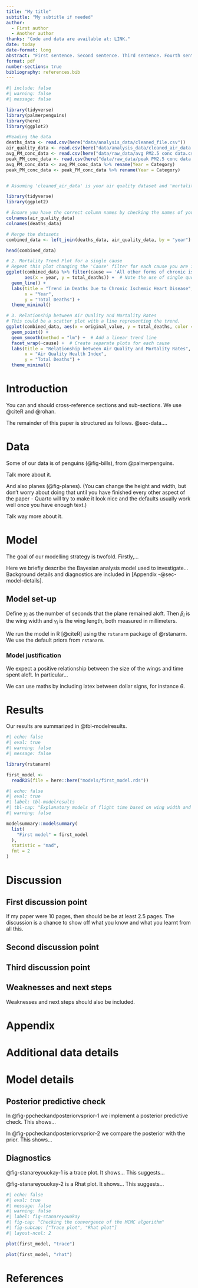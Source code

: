 ```yaml
---
title: "My title"
subtitle: "My subtitle if needed"
author: 
  - First author
  - Another author
thanks: "Code and data are available at: LINK."
date: today
date-format: long
abstract: "First sentence. Second sentence. Third sentence. Fourth sentence."
format: pdf
number-sections: true
bibliography: references.bib
---
```


```r
#| include: false
#| warning: false
#| message: false

library(tidyverse)
library(palmerpenguins)
library(here)
library(ggplot2)

#Reading the data
deaths_data <- read.csv(here("data/analysis_data/cleaned_file.csv"))
air_quality_data <- read.csv(here("data/analysis_data/cleaned_air_data.csv"))
avg_PM_conc_data <- read.csv(here("data/raw_data/avg PM2.5 conc data.csv"))
peak_PM_conc_data <- read.csv(here("data/raw_data/peak PM2.5 conc data.csv"))
avg_PM_conc_data <- avg_PM_conc_data %>% rename(Year = Category)
peak_PM_conc_data <- peak_PM_conc_data %>% rename(Year = Category)


# Assuming 'cleaned_air_data' is your air quality dataset and 'mortality_data' is your dataset of deaths.

library(tidyverse)
library(ggplot2)

# Ensure you have the correct column names by checking the names of your data frames
colnames(air_quality_data)
colnames(deaths_data)

# Merge the datasets
combined_data <- left_join(deaths_data, air_quality_data, by = "year")

head(combined_data)

# 2. Mortality Trend Plot for a single cause
# Repeat this plot changing the 'Cause' filter for each cause you are interested in.
ggplot(combined_data %>% filter(cause == 'All other forms of chronic ischemic heart disease'), 
       aes(x = year, y = total_deaths)) +  # Note the use of single quotes and backticks
  geom_line() +
  labs(title = "Trend in Deaths Due to Chronic Ischemic Heart Disease",
       x = "Year",
       y = "Total Deaths") +
  theme_minimal()

# 3. Relationship between Air Quality and Mortality Rates
# This could be a scatter plot with a line representing the trend.
ggplot(combined_data, aes(x = original_value, y = total_deaths, color = cause)) +  # Make sure the column name matches
  geom_point() +
  geom_smooth(method = "lm") +  # Add a linear trend line
  facet_wrap(~cause) +  # Create separate plots for each cause
  labs(title = "Relationship between Air Quality and Mortality Rates",
       x = "Air Quality Health Index",
       y = "Total Deaths") +
  theme_minimal()
```


# Introduction

You can and should cross-reference sections and sub-sections. We use @citeR and @rohan.

The remainder of this paper is structured as follows. @sec-data....



# Data {#sec-data}

Some of our data is of penguins (@fig-bills), from @palmerpenguins.



Talk more about it.

And also planes (@fig-planes). (You can change the height and width, but don't worry about doing that until you have finished every other aspect of the paper - Quarto will try to make it look nice and the defaults usually work well once you have enough text.)


Talk way more about it. 



# Model

The goal of our modelling strategy is twofold. Firstly,...

Here we briefly describe the Bayesian analysis model used to investigate... Background details and diagnostics are included in [Appendix -@sec-model-details].

## Model set-up

Define $y_i$ as the number of seconds that the plane remained aloft. Then $\beta_i$ is the wing width and $\gamma_i$ is the wing length, both measured in millimeters.  

\begin{align} 
y_i|\mu_i, \sigma &\sim \mbox{Normal}(\mu_i, \sigma) \\
\mu_i &= \alpha + \beta_i + \gamma_i\\
\alpha &\sim \mbox{Normal}(0, 2.5) \\
\beta &\sim \mbox{Normal}(0, 2.5) \\
\gamma &\sim \mbox{Normal}(0, 2.5) \\
\sigma &\sim \mbox{Exponential}(1)
\end{align}

We run the model in R [@citeR] using the `rstanarm` package of @rstanarm. We use the default priors from `rstanarm`.


### Model justification

We expect a positive relationship between the size of the wings and time spent aloft. In particular...

We can use maths by including latex between dollar signs, for instance $\theta$.


# Results

Our results are summarized in @tbl-modelresults.

```r
#| echo: false
#| eval: true
#| warning: false
#| message: false

library(rstanarm)

first_model <-
  readRDS(file = here::here("models/first_model.rds"))
```

```r
#| echo: false
#| eval: true
#| label: tbl-modelresults
#| tbl-cap: "Explanatory models of flight time based on wing width and wing length"
#| warning: false

modelsummary::modelsummary(
  list(
    "First model" = first_model
  ),
  statistic = "mad",
  fmt = 2
)
```



# Discussion

## First discussion point {#sec-first-point}

If my paper were 10 pages, then should be be at least 2.5 pages. The discussion is a chance to show off what you know and what you learnt from all this. 

## Second discussion point

## Third discussion point

## Weaknesses and next steps

Weaknesses and next steps should also be included.

\newpage

\appendix

# Appendix {-}


# Additional data details

# Model details {#sec-model-details}

## Posterior predictive check

In @fig-ppcheckandposteriorvsprior-1 we implement a posterior predictive check. This shows...

In @fig-ppcheckandposteriorvsprior-2 we compare the posterior with the prior. This shows... 



## Diagnostics

@fig-stanareyouokay-1 is a trace plot. It shows... This suggests...

@fig-stanareyouokay-2 is a Rhat plot. It shows... This suggests...

```r
#| echo: false
#| eval: true
#| message: false
#| warning: false
#| label: fig-stanareyouokay
#| fig-cap: "Checking the convergence of the MCMC algorithm"
#| fig-subcap: ["Trace plot", "Rhat plot"]
#| layout-ncol: 2

plot(first_model, "trace")

plot(first_model, "rhat")
```



\newpage


# References